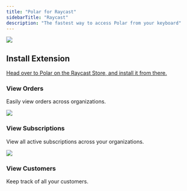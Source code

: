 ```yaml
---
title: "Polar for Raycast"
sidebarTitle: "Raycast"
description: "The fastest way to access Polar from your keyboard"
---
```


<img src="/assets/features/integrations/raycast/hero.png" />

Install Extension
------------------------

[Head over to Polar on the Raycast Store, and install it from there.](https://www.raycast.com/emilwidlund/polar)

### View Orders

Easily view orders across organizations.

![](https://files.raycast.com/acvj8yffxqxbnv82lhtsnf7u7x29)
### View Subscriptions

View all active subscriptions across your organizations.

![](https://files.raycast.com/y6he77j6ig6hchxbpxdcsd2i1yjf)
### View Customers

Keep track of all your customers.

